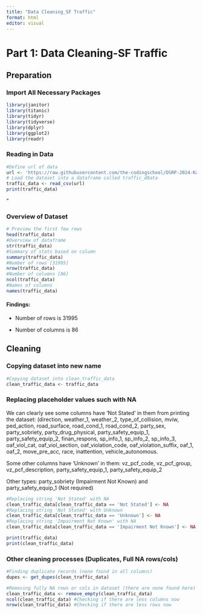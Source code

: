 ```yaml
---
title: "Data Cleaning_SF Traffic"
format: html
editor: visual
---
```


# Part 1: Data Cleaning-SF Traffic

## Preparation

### Import All Necessary Packages

```r
library(janitor)
library(titanic)
library(tidyr) 
library(tidyverse) 
library(dplyr) 
library(ggplot2) 
library(readr)
```

### Reading in Data

```r
#Define url of data
url <- 'https://raw.githubusercontent.com/the-codingschool/DSRP-2024-Kaizheng/Aditya-Das-Dev/Project_Code/Data/data_traffic.csv'
# Load the dataset into a dataframe called traffic_d8ata
traffic_data <- read_csv(url)
print(traffic_data)
```

"

### Overview of Dataset

```r
# Preview the first few rows
head(traffic_data)
#Overview of dataframe
str(traffic_data)
#Summary of stats based on column
summary(traffic_data)
#Number of rows [31995]
nrow(traffic_data)
#Number of columns [86]
ncol(traffic_data) 
#Names of columns
names(traffic_data)
```

#### Findings:

-   Number of rows is 31995

-   Number of columns is 86

## Cleaning

### Copying dataset into new name 

```r
#Copying dataset into clean_traffic_data
clean_traffic_data <- traffic_data
```

### Replacing placeholder values such with NA

We can clearly see some columns have 'Not Stated' in them from printing the dataset: (direction, weather_1, weather_2, type_of_collision, mviw, ped_action, road_surface, road_cond_1, road_cond_2, party_sex, party_sobriety, party_drug_physical, party_safety_equip_1, party_safety_equip_2, finan_respons, sp_info_1, sp_info_2, sp_info_3, oaf_viol_cat, oaf_viol_section, oaf_violation_code, oaf_violation_suffix, oaf_1, oaf_2, move_pre_acc, race, inattention, vehicle_autonomous.

Some other columns have 'Unknown' in them: vz_pcf_code, vz_pcf_group, vz_pcf_description, party_safety_equip_1, party_safety_equip_2

Other types: party_sobriety (Impairment Not Known) and party_safety_equip_1 (Not required)

```r
#Replacing string 'Not Stated' with NA
clean_traffic_data[clean_traffic_data == 'Not Stated'] <- NA
#Replacing string 'Not Stated' with Unknown
clean_traffic_data[clean_traffic_data == 'Unknown'] <- NA
#Replacing string 'Impairment Not Known' with NA 
clean_traffic_data[clean_traffic_data == 'Impairment Not Known'] <- NA

print(traffic_data)
print(clean_traffic_data)
```

### Other cleaning processes (Duplicates, Full NA rows/cols)

```r
#Finding duplicate records (none found in all columns)
dupes <- get_dupes(clean_traffic_data)

#Removing fully NA rows or cols in dataset (there are none found here)
clean_traffic_data <- remove_empty(clean_traffic_data)
ncol(clean_traffic_data) #Checking if there are less columns now
nrow(clean_traffic_data) #Checking if there are less rows now
```
